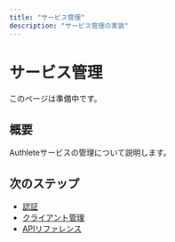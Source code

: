 ```yaml
---
title: "サービス管理"
description: "サービス管理の実装"
---
```


# サービス管理

このページは準備中です。

## 概要

Authleteサービスの管理について説明します。

## 次のステップ

- [認証](/ja/implementation/authentication)
- [クライアント管理](/ja/implementation/client-management)
- [APIリファレンス](/ja/api-reference)
